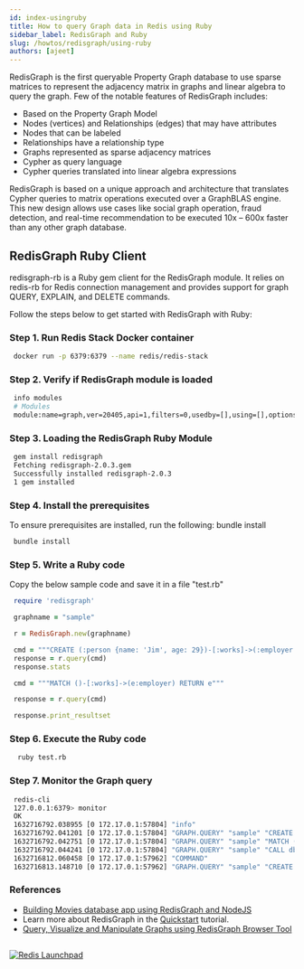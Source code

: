 ```yaml
---
id: index-usingruby
title: How to query Graph data in Redis using Ruby
sidebar_label: RedisGraph and Ruby
slug: /howtos/redisgraph/using-ruby
authors: [ajeet]
---
```



<GraphEol />
<Authors frontMatter={frontMatter} />

RedisGraph is the first queryable Property Graph database to use sparse matrices to represent the adjacency matrix in graphs and linear algebra to query the graph.
Few of the notable features of RedisGraph includes:

- Based on the Property Graph Model
- Nodes (vertices) and Relationships (edges) that may have attributes
- Nodes that can be labeled
- Relationships have a relationship type
- Graphs represented as sparse adjacency matrices
- Cypher as query language
- Cypher queries translated into linear algebra expressions

RedisGraph is based on a unique approach and architecture that translates Cypher queries to matrix operations executed over a GraphBLAS engine. This new design allows use cases like social graph operation, fraud detection, and real-time recommendation to be executed 10x – 600x faster than any other graph database.

## RedisGraph Ruby Client

redisgraph-rb is a Ruby gem client for the RedisGraph module. It relies on redis-rb for Redis connection management and provides support for graph QUERY, EXPLAIN, and DELETE commands.

Follow the steps below to get started with RedisGraph with Ruby:

### Step 1. Run Redis Stack Docker container

```bash
 docker run -p 6379:6379 --name redis/redis-stack
```

### Step 2. Verify if RedisGraph module is loaded

```bash
 info modules
 # Modules
 module:name=graph,ver=20405,api=1,filters=0,usedby=[],using=[],options=[]
```

### Step 3. Loading the RedisGraph Ruby Module

```bash
 gem install redisgraph
 Fetching redisgraph-2.0.3.gem
 Successfully installed redisgraph-2.0.3
 1 gem installed

```

### Step 4. Install the prerequisites

To ensure prerequisites are installed, run the following: bundle install

```bash
 bundle install
```

### Step 5. Write a Ruby code

Copy the below sample code and save it in a file "test.rb"

```ruby
 require 'redisgraph'

 graphname = "sample"

 r = RedisGraph.new(graphname)

 cmd = """CREATE (:person {name: 'Jim', age: 29})-[:works]->(:employer {name: 'Dunder Mifflin'})"""
 response = r.query(cmd)
 response.stats

 cmd = """MATCH ()-[:works]->(e:employer) RETURN e"""

 response = r.query(cmd)

 response.print_resultset
```

### Step 6. Execute the Ruby code

```bash
  ruby test.rb
```

### Step 7. Monitor the Graph query

```bash
 redis-cli
 127.0.0.1:6379> monitor
 OK
 1632716792.038955 [0 172.17.0.1:57804] "info"
 1632716792.041201 [0 172.17.0.1:57804] "GRAPH.QUERY" "sample" "CREATE (:person {name: 'Jim', age: 29})-[:works]->(:employer {name: 'Dunder Mifflin'})" "--compact"
 1632716792.042751 [0 172.17.0.1:57804] "GRAPH.QUERY" "sample" "MATCH ()-[:works]->(e:employer) RETURN e" "--compact"
 1632716792.044241 [0 172.17.0.1:57804] "GRAPH.QUERY" "sample" "CALL db.propertyKeys()"
 1632716812.060458 [0 172.17.0.1:57962] "COMMAND"
 1632716813.148710 [0 172.17.0.1:57962] "GRAPH.QUERY" "sample" "CREATE (:person {name: 'Jim', age: 29})-[:works]->(:employer {name: 'Dunder Mifflin'})" "--compact"

```

### References

- [Building Movies database app using RedisGraph and NodeJS](/howtos/redisgraphmovies/)
- Learn more about RedisGraph in the [Quickstart](https://oss.redis.com/redisgraph/) tutorial.
- [Query, Visualize and Manipulate Graphs using RedisGraph Browser Tool](/explore/redisinsight/redisgraph)

##

<div>
  <a
    href="https://launchpad.redis.com"
    target="_blank"
    rel="noopener"
    className="link">
    <img
      src="/img/launchpad.png"
      className="thumb"
      loading="lazy"
      alt="Redis Launchpad"
    />
  </a>
</div>
